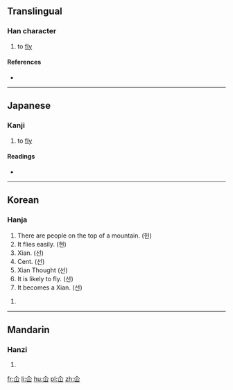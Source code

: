 {{also|仙}}
==Translingual==

===Han character===
{{Han char|rn=9|rad=人|as=03|sn=5|four=8077<sub>0</sub>|canj=人山 (OU), X人山 (XOU)|ids=⿱[[人]][[山]]}}

# to [[fly]]

====References====
* {{Han ref|kx=0092.140|dkj=00375|dj=0196.040|hdz=10111.070|uh=4EDA|ud=20186|bh=C96A|bd=51562}}

----

==Japanese==
{{attention|ja}}

===Kanji===
{{ja-kanji|grade=uc|rs=人03}}

# to [[fly]]

====Readings====
* {{ja-readings|on=[[けん]] (ken)|kun=[[とぶ]] (tobu)}}

----

==Korean==

===Hanja===
{{ko-hanja|hangeul=[[헌]], [[선]]|rv=heon, seon|mr=hŏn, sŏn|y=hen, sen|eumhun=[[사람]] [[산]] [[위]][[에]] [[있다|있을]], [[신선]]|ehrv=saram san wie isseul, sinseon|ehmr=saram san wie issŭl, sinsŏn|ehy=salam san wie issul, sinsen}}

# There are people on the top of a mountain. (헌)
# It flies easily. (헌)
# Xian. (선)
# Cent. (선)
# Xian Thought (선)
# It is likely to fly. (선)
# It becomes a Xian. (선)

# {{defn|lang=ko|sort=人03}}

----

==Mandarin==

===Hanzi===
{{cmn-hanzi|pin=[[xiān]] ([[xian1]])|wg=hsien<sup>1</sup>}}

# {{defn|lang=cmn|sort=人03}}

[[fr:仚]]
[[li:仚]]
[[hu:仚]]
[[pl:仚]]
[[zh:仚]]